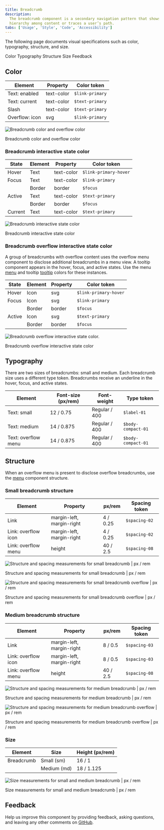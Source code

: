 ```yaml
---
title: Breadcrumb
description:
  The breadcrumb component is a secondary navigation pattern that shows
  hierarchy among content or traces a user’s path.
tabs: ['Usage', 'Style', 'Code', 'Accessibility']
---
```


<PageDescription>

The following page documents visual specifications such as color, typography,
structure, and size.

</PageDescription>

<AnchorLinks>

<AnchorLink>Color</AnchorLink>
<AnchorLink>Typography</AnchorLink>
<AnchorLink>Structure</AnchorLink>
<AnchorLink>Size</AnchorLink>
<AnchorLink>Feedback</AnchorLink>

</AnchorLinks>

## Color

| Element        | Property   | Color token           |
| ------------   | --------   | --------------------- |
| Text: enabled  | text-color | `$link-primary`       |
| Text: current  | text-color | `$text-primary`       |
| Slash          | text-color | `$text-primary`       |
| Overflow: icon | svg        | `$link-primary`       |


<Row>
<Column colLg={8}>

![Breadcrumb color and overflow color](images/breadcrumb-style-color-overflow-2.png)

<Caption>Breadcrumb color and overflow color</Caption>

</Column>
</Row>

### Breadcrumb interactive state color

| State      | Element            | Property      | Color token          |
| -------    | ------------------ | ------------- | ------------------   |
| Hover      | Text               | text-color    | `$link-primary-hover`|
| Focus      | Text               | text-color    | `$link-primary`      |
|            | Border             | border        | `$focus`             |
| Active     | Text               | text-color    | `$text-primary`      |
|            | Border             | border        | `$focus`             |
| Current    | Text               | text-color    | `$text-primary`      |

<Row>
<Column colLg={8}>

![Breadcrumb interactive state color](images/breadcrumb-style-interactive-state-color-1.png)

<Caption>Breadcrumb interactive state color</Caption>

</Column>
</Row>

### Breadcrumb overflow interactive state color

A group of breadcrumbs with overflow content uses the overflow menu component to disclose additional breadcrumbs in a menu view. A tooltip component appears in the hover, focus, and active states. Use the menu [menu](/components/menu/style) and tooltip [tooltip](/components/tooltip/style) colors for these instances.

| State      | Element            | Property      | Color token          |
| -------    | ------------------ | ------------- | ------------------   |
| Hover      | Icon               | svg           | `$link-primary-hover`|
| Focus      | Icon               | svg           | `$link-primary`      |
|            | Border             | border        | `$focus`             |
| Active     | Icon               | svg           | `$text-primary`      |
|            | Border             | border        | `$focus`             |

<Row>
<Column colLg={8}>

![Breadcrumb overflow interactive state color.](images/breadcrumb-style-interactive-state-color-overflow-1.png)

<Caption>Breadcrumb overflow interactive state color</Caption>

</Column>
</Row>

## Typography

There are two sizes of breadcrumbs: small and medium.  Each breadcrumb size uses a different type token. Breadcrumbs receive an underline in the hover, focus, and active states.

| Element                | Font-size (px/rem) | Font-weight   | Type token         |
| -------                | ------------------ | ------------- | ------------------ |
| Text: small            | 12 / 0.75          | Regular / 400 | `$label-01` |
| Text: medium           | 14 / 0.875         | Regular / 400 | `$body-compact-01` |
| Text: overflow menu    | 14 / 0.875         | Regular / 400 | `$body-compact-01` |


## Structure

When an overflow menu is present to disclose overflow breadcrumbs, use the [menu](/components/menu/style/#structure) component structure.

### Small breadcrumb structure

| Element                | Property                   | px/rem        | Spacing token         |
| -------                | ------------------         | ------------- | ------------------    |
| Link                   | margin-left, margin-right  | 4 / 0.25      | `$spacing-02`         |
| Link: overflow icon    | margin-left, margin-right  | 4 / 0.25      | `$spacing-02`         |
| Link: overflow menu    | height                     | 40 / 2.5      | `$spacing-08`         |

<Row>
<Column colLg={8}>

![Structure and spacing measurements for small breadcrumb | px / rem](images/breadcrumb-style-structure-small-1.png)

<Caption>Structure and spacing measurements for small breadcrumb | px / rem</Caption>

</Column>
</Row>

<Row>
<Column colLg={8}>

![Structure and spacing measurements for small breadcrumb overflow | px / rem](images/breadcrumb-style-structure-small-overflow-2.png)

<Caption>Structure and spacing measurements for small breadcrumb overflow | px / rem</Caption>

</Column>
</Row>

### Medium breadcrumb structure

| Element                | Property                   | px/rem        | Spacing token         |
| -------                | ------------------         | ------------- | ------------------    |
| Link                   | margin-left, margin-right  | 8 / 0.5       | `$spacing-03`         |
| Link: overflow icon    | margin-left, margin-right  | 8 / 0.5       | `$spacing-03`         |
| Link: overflow menu    | height                     | 40 / 2.5      | `$spacing-08`         |

<Row>
<Column colLg={8}>

![Structure and spacing measurements for medium breadcrumb | px / rem](images/breadcrumb-style-structure-medium-1.png)

<Caption>Structure and spacing measurements for medium breadcrumb | px / rem</Caption>

</Column>
</Row>

<Row>
<Column colLg={8}>

![Structure and spacing measurements for medium breadcrumb overflow | px / rem](images/breadcrumb-style-structure-medium-overflow-2.png)

<Caption>Structure and spacing measurements for medium breadcrumb overflow | px / rem</Caption>

</Column>
</Row>

### Size

| Element        | Size        | Height (px/rem)           |
| ------------   | --------    | ---------------------     |
| Breadcrumb     | Small (sm)  | 16 / 1                    |
|                | Medium (md) | 18 / 1.125                |

<Row>
<Column colLg={8}>

![Size measurements for small and medium breadcrumb | px / rem](images/breadcrumb-style-size-1.png)

<Caption>Size measurements for small and medium breadcrumb | px / rem</Caption>

</Column>
</Row>

## Feedback

Help us improve this component by providing feedback, asking questions, and
leaving any other comments on
[GitHub](https://github.com/carbon-design-system/carbon-website/issues/new?assignees=&labels=feedback&template=feedback.md).









